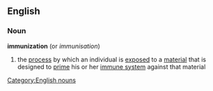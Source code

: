 ==English==
===Noun===
{{wikipediapar|immunization (medicine)}}
'''immunization'''  (or ''immunisation'')
#the [[process]] by which an individual is [[exposed]] to a [[material]] that is designed to [[prime]] his or her [[immune system]] against that material
[[Category:English nouns]]